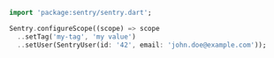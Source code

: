 ```dart
import 'package:sentry/sentry.dart';

Sentry.configureScope((scope) => scope
  ..setTag('my-tag', 'my value')
  ..setUser(SentryUser(id: '42', email: 'john.doe@example.com'));
```

